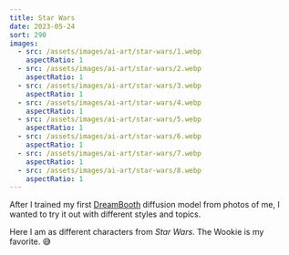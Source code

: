 ```yaml
---
title: Star Wars
date: 2023-05-24
sort: 290
images:
  - src: /assets/images/ai-art/star-wars/1.webp
    aspectRatio: 1
  - src: /assets/images/ai-art/star-wars/2.webp
    aspectRatio: 1
  - src: /assets/images/ai-art/star-wars/3.webp
    aspectRatio: 1
  - src: /assets/images/ai-art/star-wars/4.webp
    aspectRatio: 1
  - src: /assets/images/ai-art/star-wars/5.webp
    aspectRatio: 1
  - src: /assets/images/ai-art/star-wars/6.webp
    aspectRatio: 1
  - src: /assets/images/ai-art/star-wars/7.webp
    aspectRatio: 1
  - src: /assets/images/ai-art/star-wars/8.webp
    aspectRatio: 1
---
```


After I trained my first [DreamBooth](https://dreambooth.github.io/) diffusion model from photos of me, I wanted to try it out with different styles and topics.

Here I am as different characters from <cite>Star Wars</cite>. The Wookie is my favorite. 😅
